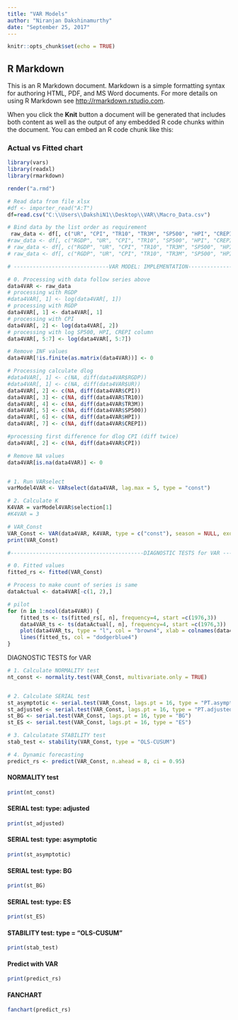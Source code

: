 ---
title: "VAR Models"
author: "Niranjan Dakshinamurthy"
date: "September 25, 2017"
---

```{r setup, include=FALSE}
knitr::opts_chunk$set(echo = TRUE)
```

## R Markdown

This is an R Markdown document. Markdown is a simple formatting syntax for authoring HTML, PDF, and MS Word documents. For more details on using R Markdown see <http://rmarkdown.rstudio.com>.

When you click the **Knit** button a document will be generated that includes both content as well as the output of any embedded R code chunks within the document. You can embed an R code chunk like this:

### Actual vs Fitted chart
```{r, echo = FALSE}
library(vars)
library(readxl)
library(rmarkdown)

render("a.rmd")

# Read data from file xlsx
#df <- importer_read("A:T")
df=read.csv("C:\\Users\\DakshiN1\\Desktop\\VAR\\Macro_Data.csv")

# Bind data by the list order as requirement
 raw_data <- df[, c("UR", "CPI", "TR10", "TR3M", "SP500", "HPI", "CREPI")]
#raw_data <- df[, c("RGDP", "UR", "CPI", "TR10", "SP500", "HPI", "CREPI")]
# raw_data <- df[, c("RGDP", "UR", "CPI", "TR10", "TR3M", "SP500", "HPI", "CREPI")]
# raw_data <- df[, c("RGDP", "UR", "CPI", "TR10", "TR3M", "SP500", "HPI")]

# ------------------------------VAR MODEL: IMPLEMENTATION-------------------------------

# 0. Processing with data follow series above
data4VAR <- raw_data
# processing with RGDP
#data4VAR[, 1] <- log(data4VAR[, 1])
# processing with RGDP
data4VAR[, 1] <- data4VAR[, 1]
# processing with CPI
data4VAR[, 2] <- log(data4VAR[, 2])
# processing with log SP500, HPI, CREPI column
data4VAR[, 5:7] <- log(data4VAR[, 5:7])

# Remove INF values
data4VAR[!is.finite(as.matrix(data4VAR))] <- 0

# Processing calculate dlog
#data4VAR[, 1] <- c(NA, diff(data4VAR$RGDP))
#data4VAR[, 1] <- c(NA, diff(data4VAR$UR))
data4VAR[, 2] <- c(NA, diff(data4VAR$CPI))
data4VAR[, 3] <- c(NA, diff(data4VAR$TR10))
data4VAR[, 4] <- c(NA, diff(data4VAR$TR3M))
data4VAR[, 5] <- c(NA, diff(data4VAR$SP500))
data4VAR[, 6] <- c(NA, diff(data4VAR$HPI))
data4VAR[, 7] <- c(NA, diff(data4VAR$CREPI))

#processing first difference for dlog CPI (diff twice)
data4VAR[, 2] <- c(NA, diff(data4VAR$CPI))

# Remove NA values
data4VAR[is.na(data4VAR)] <- 0


# 1. Run VARselect  
varModel4VAR <- VARselect(data4VAR, lag.max = 5, type = "const")

# 2. Calculate K
K4VAR = varModel4VAR$selection[1]
#K4VAR = 3

# VAR_Const 
VAR_Const <- VAR(data4VAR, K4VAR, type = c("const"), season = NULL, exogen = NULL, lag.max = NULL)
print(VAR_Const)

#------------------------------------------DIAGNOSTIC TESTS for VAR ----------------------------

# 0. Fitted values
fitted_rs <- fitted(VAR_Const)

# Process to make count of series is same 
dataActual <- data4VAR[-c(1, 2),]

# pilot
for (n in 1:ncol(data4VAR)) {
    fitted_ts <- ts(fitted_rs[, n], frequency=4, start =c(1976,3))
    data4VAR_ts <- ts(dataActual[, n], frequency=4, start =c(1976,3))
    plot(data4VAR_ts, type = "l", col = "brown4", xlab = colnames(data4VAR[n]), ylab = "Actual vs Fitted")
    lines(fitted_ts, col = "dodgerblue4")
}
```

######### DIAGNOSTIC TESTS for VAR ########
```{r, echo = FALSE}
# 1. Calculate NORMALITY test
nt_const <- normality.test(VAR_Const, multivariate.only = TRUE)


# 2. Calculate SERIAL test
st_asymptotic <- serial.test(VAR_Const, lags.pt = 16, type = "PT.asymptotic")
st_adjusted <- serial.test(VAR_Const, lags.pt = 16, type = "PT.adjusted")
st_BG <- serial.test(VAR_Const, lags.pt = 16, type = "BG")
st_ES <- serial.test(VAR_Const, lags.pt = 16, type = "ES")

# 3. Calculatate STABILITY test
stab_test <- stability(VAR_Const, type = "OLS-CUSUM")

# 4. Dynamic forecasting
predict_rs <- predict(VAR_Const, n.ahead = 8, ci = 0.95)
```


#### NORMALITY test
```{r, echo = FALSE}
print(nt_const)
```


#### SERIAL test: type: adjusted
```{r, echo = FALSE}
print(st_adjusted)
```


#### SERIAL test: type: asymptotic
```{r, echo = FALSE}
print(st_asymptotic)
```


#### SERIAL test: type: BG
```{r, echo = FALSE}
print(st_BG)
```


#### SERIAL test: type: ES
```{r, echo = FALSE}
print(st_ES)
```


#### STABILITY test: type = "OLS-CUSUM"
```{r, echo = FALSE}
print(stab_test)
```


#### Predict with VAR
```{r, echo = FALSE}
print(predict_rs)
```

#### FANCHART 
```{r , echo = FALSE, fig.width=14, fig.height=12}
fanchart(predict_rs)
```

